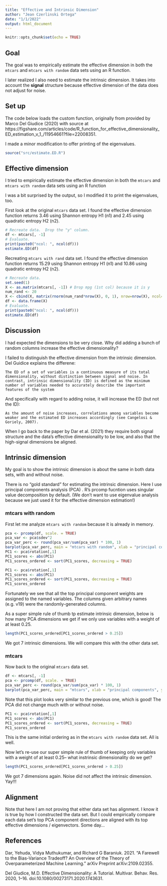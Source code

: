 ```yaml
---
title: "Effective and Intrinsic Dimension"
author: "Jean Czerlinski Ortega"
date: "1/1/2022"
output: html_document
---
```


```r
knitr::opts_chunk$set(echo = TRUE)
```

## Goal

The goal was to empirically estimate the effective dimension in both the `mtcars` and `mtcars with random` data sets using an R function.

I later realized I also need to estimate the intrinsic dimension.  It takes into account the **signal** structure because effective dimension of the data does not adjust for noise.  

## Set up

The code below loads the custom function, originally from provided by Marco Del Giudice (2020) with source at https://figshare.com/articles/code/R_function_for_effective_dimensionality_ED_estimation_v_1_/11954661?file=22008351.  

I made a minor modification to offer printing of the eigenvalues.

```r
source("src/estimate.ED.R")
```


## Effective dimension

I tried to empirically estimate the effective dimension in both the `mtcars` and `mtcars with random` data sets using an R function 

I was a bit surprised by the output, so I modified it to print the eigenvalues, too.

First look at the original `mtcars` data set. I found the effective dimension function returns 3.46 using Shannon entropy H1 (n1) and 2.45 using quadratic entropy H2 (n2).
```r
# Recreate data.  Drop the "y" column.
df <- mtcars[, -1]
# Evaluate.
print(paste0("ncol: ", ncol(df)))
estimate.ED(df)
```


Recreating `mtcars with rand` data set.  I found the effective dimension function returns 15.29 using Shannon entropy H1 (n1) and 10.86 using quadratic entropy H2 (n2).
```r
# Recreate data.
set.seed(1)
X <- as.matrix(mtcars[, -1]) # Drop mpg (1st col) because it is y
num_rand <- 20
X <- cbind(X, matrix(rnorm(num_rand*nrow(X), 0, 1), nrow=nrow(X), ncol=num_rand))
df <- data.frame(X)
# Evaluate.
print(paste0("ncol: ", ncol(df)))
estimate.ED(df)
```
## Discussion

I had expected the dimensions to be very close.  Why did adding a bunch of random columns increase the effective dimensionality?

I failed to distinguish the effective dimension from the intrinsic dimension.  Del Guidice explains the differene:

```
The ED of a set of variables is a continuous measure of its total dimensionality, without distinction between signal and noise. In contrast, intrinsic dimensionality (ID) is defined as the minimum number of variables needed to accurately describe the important features of the system 
```

And specifically with regard to adding noise, it will increase the ED (but not the ID):

```
As the amount of noise increases, correlations among variables become weaker and the estimated ED increases accordingly (see Cangelosi & Goriely, 2007). 
```

When I go back to the paper by Dar et al. (2021) they require both signal structure and the data's effective dimensionality to be low, and also that the high-signal dimensions be aligned.

## Intrinsic dimension

My goal is to show the intrinsic dimension is about the same in both data sets, with and without noise.

There is no "gold standard" for estimating the intrinsic dimension.  Here I use principal components analysis (PCA) .  R's prcomp fucntion uses singular value decomposition by default.  (We don't want to use eigenvalue analysis because we just used it for the effective dimension estimation!)

### mtcars with random

First let me analyze `mtcars with random` because it is already in memory.
```r
pca <- prcomp(df, scale. = TRUE)
pca_var <- pca$sdev^2
pca_var_perc <- round(pca_var/sum(pca_var) * 100, 1)
barplot(pca_var_perc, main = "mtcars with random", xlab = "principal components", ylab = "percentage variance", ylim = c(0, 100))
PC1 <- pca$rotation[,1]
PC1_scores <- abs(PC1)
PC1_scores_ordered <- sort(PC1_scores, decreasing = TRUE)
```

```r
PC1 <- pca$rotation[,1]
PC1_scores <- abs(PC1)
PC1_scores_ordered <- sort(PC1_scores, decreasing = TRUE)
PC1_scores_ordered
```
Fortunately we see that all the top principal component weights are assigned to the named variables.  The columns given arbitrary names (e.g. v19) were the randomly-generated columns.

As a super simple rule of thumb tp estimate intrinsic dimension, below is how many PCA dimensions we get if we only use variables with a weight of at least 0.25.

```r
length(PC1_scores_ordered[PC1_scores_ordered > 0.25])
```

We got 7 intrinsic dimensions.  We will compare this with the other data set.

### mtcars

Now back to the original `mtcars` data set.
```r
df <- mtcars[, -1]
pca <- prcomp(df, scale. = TRUE)
pca_var_perc <- round(pca_var/sum(pca_var) * 100, 1)
barplot(pca_var_perc, main = "mtcars", xlab = "principal components", ylab = "percentage variance", ylim = c(0, 100))
```

Note that this plot looks very similar to the previous one, which is good!  The PCA did not change much with or without noise.

```r
PC1 <- pca$rotation[,1]
PC1_scores <- abs(PC1)
PC1_scores_ordered <- sort(PC1_scores, decreasing = TRUE)
PC1_scores_ordered
```

This is the same initial ordering as in the `mtcars with random` data set.  All is well.

Now let's re-use our super simple rule of thumb of keeping only variables with a weight of at least 0.25-- what instrinsic dimensionality do we get?

```r
length(PC1_scores_ordered[PC1_scores_ordered > 0.25])
```

We got 7 dimensions again.  Noise did not affect the intrinsic dimension.  Yay!!!


## Alignment

Note that here I am not proving that either data set has alignment. I know it is true by how I constructed the data set.  But I could empirically compare each data set's top PCA component directions  are aligned with its top effective dimensions / eigenvectors.  Some day...

## References

Dar, Yehuda, Vidya Muthukumar, and Richard G Baraniuk. 2021. “A Farewell to the Bias-Variance Tradeoff? An Overview of the Theory of Overparameterized Machine Learning.” arXiv Preprint arXiv:2109.02355.

Del Giudice, M.D. Effective Dimensionality: A Tutorial. Multivar. Behav. Res. 2020, 1–16. doi:10.1080/00273171.2020.1743631.

